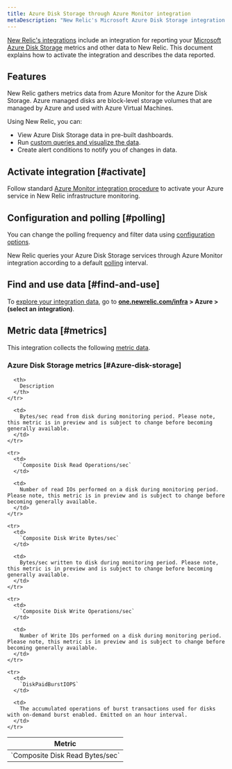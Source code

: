 ```yaml
---
title: Azure Disk Storage through Azure Monitor integration
metaDescription: "New Relic's Microsoft Azure Disk Storage integration: what data it reports and how to enable it."
---
```


[New Relic's integrations](/docs/infrastructure/integrations-getting-started/getting-started/introduction-infrastructure-integrations) include an integration for reporting your [Microsoft Azure Disk Storage](https://azure.microsoft.com/en-us/products/storage/disks/) metrics and other data to New Relic. This document explains how to activate the integration and describes the data reported.

## Features

New Relic gathers metrics data from Azure Monitor for the Azure Disk Storage. Azure managed disks are block-level storage volumes that are managed by Azure and used with Azure Virtual Machines.

Using New Relic, you can:

* View Azure Disk Storage data in pre-built dashboards.
* Run [custom queries and visualize the data](/docs/infrastructure/integrations-getting-started/getting-started/use-integration-data-new-relic-insights).
* Create alert conditions to notify you of changes in data.

## Activate integration [#activate]

Follow standard [Azure Monitor integration procedure](/docs/infrastructure/microsoft-azure-integrations/azure-integrations-list/azure-monitor) to activate your Azure service in New Relic infrastructure monitoring.

## Configuration and polling [#polling]

You can change the polling frequency and filter data using [configuration options](/docs/infrastructure/microsoft-azure-integrations/azure-integrations-list/azure-monitor/#settings).

New Relic queries your Azure Disk Storage services through Azure Monitor integration according to a default [polling](/docs/infrastructure/microsoft-azure-integrations/azure-integrations-list/azure-monitor/#settings) interval.

## Find and use data [#find-and-use]

To [explore your integration data](/docs/infrastructure/integrations/find-use-infrastructure-integration-data), go to **[one.newrelic.com/infra](https://one.newrelic.com/infra) > Azure > (select an integration)**.

## Metric data [#metrics]

This integration collects the following [metric data](/docs/infrastructure/integrations-getting-started/getting-started/understand-integration-data-data-types#metric).

### Azure Disk Storage metrics [#Azure-disk-storage]

<table>
  <thead>
    <tr>
      <th style={{ width: "300px" }}>
        Metric
      </th>

      <th>
        Description
      </th>
    </tr>
  </thead>

  <tbody>
    <tr>
      <td>
        `Composite Disk Read Bytes/sec`
      </td>

      <td>
        Bytes/sec read from disk during monitoring period. Please note, this metric is in preview and is subject to change before becoming generally available.
      </td>
    </tr>

    <tr>
      <td>
        `Composite Disk Read Operations/sec`
      </td>

      <td>
        Number of read IOs performed on a disk during monitoring period. Please note, this metric is in preview and is subject to change before becoming generally available.
      </td>
    </tr>

    <tr>
      <td>
        `Composite Disk Write Bytes/sec`
      </td>

      <td>
        Bytes/sec written to disk during monitoring period. Please note, this metric is in preview and is subject to change before becoming generally available.
      </td>
    </tr>

    <tr>
      <td>
        `Composite Disk Write Operations/sec`
      </td>

      <td>
        Number of Write IOs performed on a disk during monitoring period. Please note, this metric is in preview and is subject to change before becoming generally available.
      </td>
    </tr>

    <tr>
      <td>
        `DiskPaidBurstIOPS`
      </td>

      <td>
        The accumulated operations of burst transactions used for disks with on-demand burst enabled. Emitted on an hour interval.
      </td>
    </tr>
  </tbody>
</table>
